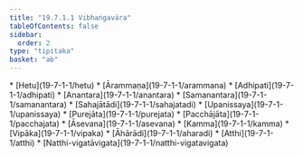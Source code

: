 ```yaml
---
title: "19.7.1.1 Vibhaṅgavāra"
tableOfContents: false
sidebar:
  order: 2
type: "tipitaka"
basket: "ab"
---
```



<DynamicBreadcrumb />



<TableOfContents>
* [Hetu](19-7-1-1/hetu)
* [Ārammaṇa](19-7-1-1/arammana)
* [Adhipati](19-7-1-1/adhipati)
* [Anantara](19-7-1-1/anantara)
* [Samanantara](19-7-1-1/samanantara)
* [Sahajātādi](19-7-1-1/sahajatadi)
* [Upanissaya](19-7-1-1/upanissaya)
* [Purejāta](19-7-1-1/purejata)
* [Pacchājāta](19-7-1-1/pacchajata)
* [Āsevana](19-7-1-1/asevana)
* [Kamma](19-7-1-1/kamma)
* [Vipāka](19-7-1-1/vipaka)
* [Āhārādi](19-7-1-1/aharadi)
* [Atthi](19-7-1-1/atthi)
* [Natthi-vigatāvigata](19-7-1-1/natthi-vigatavigata)
</TableOfContents>